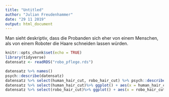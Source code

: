 ```yaml
---
title: "Untitled"
author: "Julian Freudenhammer"
date: "29 11 2019"
output: html_document
---
```

Man sieht deskriptiv, dass die Probanden sich eher von einem Menschen, als von einem Roboter die Haare schneiden lassen würden.

```r
knitr::opts_chunk$set(echo = TRUE)
library(tidyverse)
datensatz <- readRDS("robo_pflege.rds")
```

```r
datensatz %>% names()
psych::describe(datensatz)
datensatz %>% select(human_hair_cut, robo_hair_cut) %>% psych::describe()
datensatz %>% select(human_hair_cut)%>% ggplot() + aes(x = human_hair_cut) + geom_histogram()
datensatz %>% select(robo_hair_cut)%>% ggplot() + aes(x = robo_hair_cut) + geom_histogram()
```
